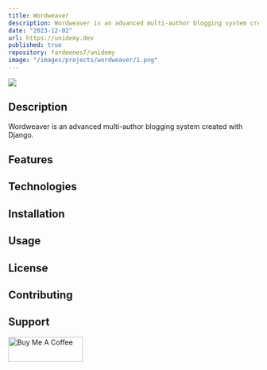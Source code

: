 ```yaml
---
title: Wordweaver
description: Wordweaver is an advanced multi-author blogging system created with Django.
date: "2023-12-02"
url: https://unidemy.dev
published: true
repository: fardeenes7/unidemy
image: "/images/projects/wordweaver/1.png"
---
```


[![](/images/projects/wordweaver/1.png)](/images/projects/wordweaver/1.png)

## Description

Wordweaver is an advanced multi-author blogging system created with Django.

## Features

## Technologies

## Installation

## Usage

## License

## Contributing

## Support
<a href="https://www.buymeacoffee.com/fardeenes" target="_blank"><img src="/icons/bmc-button.svg" height="50"  width="150" alt="Buy Me A Coffee" /></a>